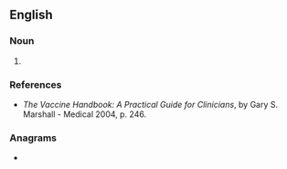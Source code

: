 {{also|laiv}}
==English==

===Noun===
{{en-noun|?}}

# {{lb|en|medical}} {{acronym of|[[live]] [[attenuated]] [[influenza]] [[vaccine]]|lang=en}}

===References===
* ''The Vaccine Handbook: A Practical Guide for Clinicians'', by Gary S. Marshall - Medical 2004, p. 246.

===Anagrams===
* {{anagrams|en|Vail|Vali|Vial|Vila|vail|vali|vial|vila}}